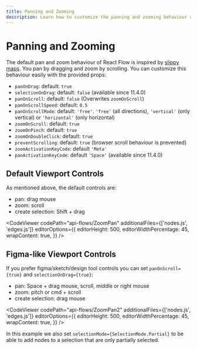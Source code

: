 ```yaml
---
title: Panning and Zooming
description: Learn how to customize the panning and zooming behaviour of React Flow.
---
```


# Panning and Zooming

The default pan and zoom behaviour of React Flow is inspired by [slippy maps](https://wiki.openstreetmap.org/wiki/Slippy_map). You pan by dragging and zoom by scrolling. You can customize this behaviour easily with the provided props:

- `panOnDrag`: default: `true`
- `selectionOnDrag`: default: `false` (available since 11.4.0)
- `panOnScroll`: default: `false` (Overwrites `zoomOnScroll`)
- `panOnScrollSpeed`: default: `0.5`
- `panOnScrollMode`: default: `'free'`. `'free'` (all directions), `'vertical'` (only vertical) or `'horizontal'` (only horizontal)
- `zoomOnScroll`: default: `true`
- `zoomOnPinch`: default: `true`
- `zoomOnDoubleClick`: default: `true`
- `preventScrolling`: default: `true` (browser scroll behaviour is prevented)
- `zoomActivationKeyCode`: default `'Meta'`
- `panActivationKeyCode`: default `'Space'` (available since 11.4.0)

## Default Viewport Controls

As mentioned above, the default controls are:

- pan: drag mouse
- zoom: scroll
- create selection: Shift + drag


<CodeViewer
  codePath="api-flows/ZoomPan"
  additionalFiles={['nodes.js', 'edges.js']}
  editorOptions={{
    editorHeight: 500,
    editorWidthPercentage: 45,
    wrapContent: true,
  }}
/>

## Figma-like Viewport Controls

If you prefer figma/sketch/design tool controls you can set `panOnScroll={true}` and `selectionOnDrag={true}`:

- pan: Space + drag mouse, scroll, middle or right mouse
- zoom: pitch or cmd + scroll
- create selection: drag mouse

<CodeViewer
  codePath="api-flows/ZoomPan2"
  additionalFiles={['nodes.js', 'edges.js']}
  editorOptions={{
    editorHeight: 500,
    editorWidthPercentage: 45,
    wrapContent: true,
  }}
/>

In this example we also set `selectionMode={SelectionMode.Partial}` to be able to add nodes to a selection that are only partially selected.

